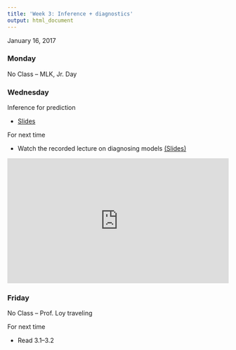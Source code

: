 ```yaml
---
title: 'Week 3: Inference + diagnostics'
output: html_document
---
```


January 16, 2017

### Monday

No Class -- MLK, Jr. Day

### Wednesday

Inference for prediction

* [Slides](https://github.com/math430-lu/notes/blob/master/lec04/slr-prediction-inference.pdf)

For next time

* Watch the recorded lecture on diagnosing models [(Slides)](https://github.com/math430-lu/notes/blob/master/lec05/assess-slr.pdf)
  
<div style="position: relative; padding-bottom: 56.25%; padding-top: 0px; height: 0; overflow: auto; -webkit-overflow-scrolling: touch;"><iframe id="ensembleEmbeddedContent_tMZl_hoRV0iE4W0Kv1V42Q" src="https://video.lawrence.edu/app/plugin/embed.aspx?ID=tMZl_hoRV0iE4W0Kv1V42Q&isResponsive=true&isNewPluginEmbed=true&displayTitle=false&startTime=0&autoPlay=false&hideControls=true&showCaptions=false&displaySharing=false&displayAnnotations=false&displayAttachments=false&displayLinks=false&displayEmbedCode=false&displayDownloadIcon=false&displayMetaData=false&displayDateProduced=false&audioPreviewImage=false&displayCaptionSearch=false" frameborder="0" style="position: absolute; top: 0; left: 0; width: 100%; height: 100%;" scrolling="no" allowfullscreen></iframe></div>  


### Friday

No Class -- Prof. Loy traveling

For next time

* Read 3.1--3.2